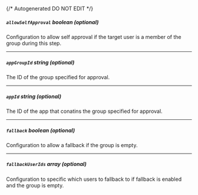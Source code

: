 {/* Autogenerated DO NOT EDIT  */}
##### `allowSelfApproval` _boolean (optional)_
Configuration to allow self approval if the target user is a member of the group during this step.

---
##### `appGroupId` _string (optional)_
The ID of the group specified for approval.

---
##### `appId` _string (optional)_
The ID of the app that conatins the group specified for approval.

---
##### `fallback` _boolean (optional)_
Configuration to allow a fallback if the group is empty.

---
##### `fallbackUserIds` _array (optional)_
Configuration to specific which users to fallback to if fallback is enabled and the group is empty.


